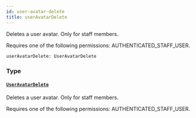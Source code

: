 ```yaml
---
id: user-avatar-delete
title: userAvatarDelete
---
```



Deletes a user avatar. Only for staff members. 

Requires one of the following permissions: AUTHENTICATED_STAFF_USER.

```graphql
userAvatarDelete: UserAvatarDelete
```


### Type

#### [`UserAvatarDelete`](../../../developer/api-reference/objects/user-avatar-delete) 

Deletes a user avatar. Only for staff members. 

Requires one of the following permissions: AUTHENTICATED_STAFF_USER.




